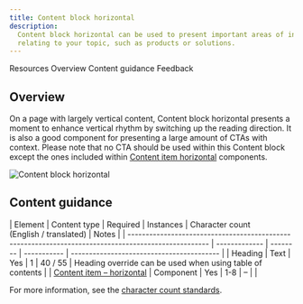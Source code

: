 ```yaml
---
title: Content block horizontal
description:
  Content block horizontal can be used to present important areas of interest
  relating to your topic, such as products or solutions.
---
```



<ComponentDescription name="Content block horizontal" type="layout" />

<AnchorLinks>

<AnchorLink>Resources</AnchorLink>
<AnchorLink>Overview</AnchorLink>
<AnchorLink>Content guidance</AnchorLink>
<AnchorLink>Feedback</AnchorLink>

</AnchorLinks>

<ResourceLinks name="Content block horizontal" type="layout" />

## Overview

On a page with largely vertical content, Content block horizontal presents a
moment to enhance vertical rhythm by switching up the reading direction. It is
also a good component for presenting a large amount of CTAs with context. Please
note that no CTA should be used within this Content block except the ones
included within
[Content item horizontal](https://www.ibm.com/standards/carbon/components/content-item-horizontal)
components.

<Row>
<Column colMd={6} colLg={8}>

![Content block horizontal](../../images/component/content-block-horizontal/contentblockhorizontal-overview.png)

</Column>
</Row>

## Content guidance

| Element                                                                                              | Content type  | Required | Instances | Character count <br/>(English / translated) | Notes                   |
| ---------------------------------------------------------------------------------------------------- | ------------- | -------- | ----------- | ----------------------------------------- |
| Heading                                                                                              | Text          | Yes      | 1           | 40 / 55                                   | Heading override can be used when using table of contents |
| [Content item – horizontal](https://www.ibm.com/standards/carbon/components/content-item-horizontal) | Component     | Yes      | 1-8         | –                                         |                            |

For more information, see the
[character count standards](https://github.com/carbon-design-system/carbon-for-ibm-dotcom-website/wiki/Character-count-standards).

<ComponentFooter name="Content block horizontal" type="layout" />
